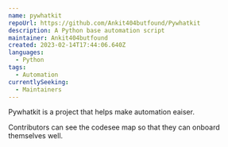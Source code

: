 ```yaml
---
name: pywhatkit
repoUrl: https://github.com/Ankit404butfound/Pywhatkit
description: A Python base automation script
maintainer: Ankit404butfound
created: 2023-02-14T17:44:06.640Z
languages:
  - Python
tags:
  - Automation
currentlySeeking:
  - Maintainers
---
```


<Overview>

Pywhatkit is a project that helps make automation eaiser.

</Overview>

<Contributing>

Contributors can see the codesee map so that they can onboard themselves well.

</Contributing>
